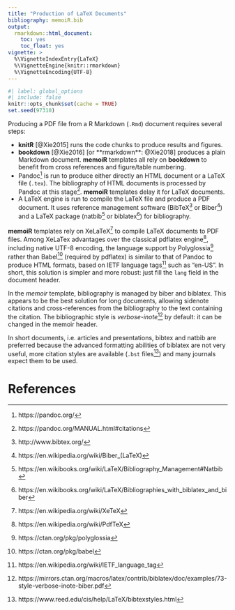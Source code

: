 ```yaml
---
title: "Production of LaTeX Documents"
bibliography: memoiR.bib
output: 
  rmarkdown::html_document:
    toc: yes
    toc_float: yes
vignette: >
  %\VignetteIndexEntry{LaTeX}
  %\VignetteEngine{knitr::rmarkdown}
  %\VignetteEncoding{UTF-8}
---
```


```r
#| label: global_options
#| include: false
knitr::opts_chunk$set(cache = TRUE)
set.seed(97310)
```

Producing a PDF file from a R Markdown (`.Rmd`) document requires several steps:

- **knitR** [@Xie2015] runs the code chunks to produce results and figures.
- **bookdown** [@Xie2016] [or **rmarkdown**: @Xie2018] produces a plain Markdown document.
**memoiR** templates all rely on **bookdown** to benefit from cross references and figure/table numbering.
- Pandoc[^1] is run to produce either directly an HTML document or a LaTeX file (`.tex`).
The bibliography of HTML documents is processed by Pandoc at this stage[^2].
**memoiR** templates delay it for LaTeX documents.
- A LaTeX engine is run to compile the LaTeX file and produce a PDF document.
It uses reference management software (BibTeX[^3] or Biber[^4]) and a LaTeX package (natbib[^5] or biblatex[^6]) for bibliography. 

[^1]: https://pandoc.org/
[^2]: https://pandoc.org/MANUAL.html#citations
[^3]: http://www.bibtex.org/
[^4]: https://en.wikipedia.org/wiki/Biber_(LaTeX)
[^5]: https://en.wikibooks.org/wiki/LaTeX/Bibliography_Management#Natbib
[^6]: https://en.wikibooks.org/wiki/LaTeX/Bibliographies_with_biblatex_and_biber

**memoiR** templates rely on XeLaTeX[^7] to compile LaTeX documents to PDF files.
Among XeLaTex advantages over the classical pdflatex engine[^8], including native UTF-8 encoding, the language support by Polyglossia[^9] rather than Babel[^10] (required by pdflatex) is similar to that of Pandoc to produce HTML formats, based on IETF language tags[^11] such as "en-US".
In short, this solution is simpler and more robust: just fill the `lang` field in the document header.

[^7]: https://en.wikipedia.org/wiki/XeTeX
[^8]: https://en.wikipedia.org/wiki/PdfTeX
[^9]: https://ctan.org/pkg/polyglossia
[^10]: https://ctan.org/pkg/babel
[^11]: https://en.wikipedia.org/wiki/IETF_language_tag

In the _memoir_ template, bibliography is managed by biber and biblatex.
This appears to be the best solution for long documents, allowing sidenote citations and cross-references from the bibliography to the text containing the citation.
The bibliographic style is _verbose-inote_[^12] by default: it can be changed in the memoir header.

[^12]: https://mirrors.ctan.org/macros/latex/contrib/biblatex/doc/examples/73-style-verbose-inote-biber.pdf

In short documents, i.e. articles and presentations, bibtex and natbib are preferred because the advanced formatting abilities of biblatex are not very useful, more citation styles are available (`.bst` files[^13]) and many journals expect them to be used.

[^13]: https://www.reed.edu/cis/help/LaTeX/bibtexstyles.html

# References
